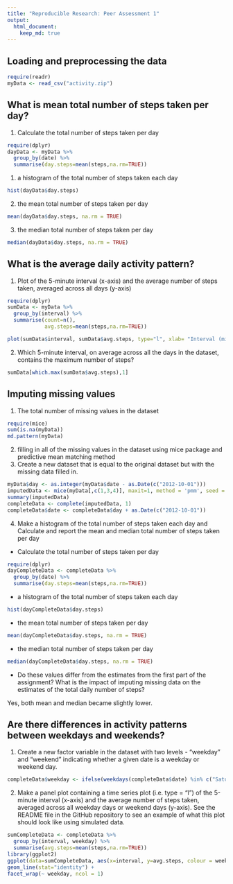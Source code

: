 ```yaml
---
title: "Reproducible Research: Peer Assessment 1"
output: 
  html_document:
    keep_md: true
---
```



## Loading and preprocessing the data

```r
require(readr)
myData <- read_csv("activity.zip")
```

## What is mean total number of steps taken per day?

1. Calculate the total number of steps taken per day
```r
require(dplyr)
dayData <- myData %>%
  group_by(date) %>%
  summarise(day.steps=mean(steps,na.rm=TRUE))
```


1. a histogram of the total number of steps taken each day
```r
hist(dayData$day.steps)
```

2. the mean total number of steps taken per day
```r
mean(dayData$day.steps, na.rm = TRUE)
```

3. the median total number of steps taken per day
```r
median(dayData$day.steps, na.rm = TRUE)
```

## What is the average daily activity pattern?

1. Plot of the 5-minute interval (x-axis) and the average number of steps taken, averaged across all days (y-axis)
```r
require(dplyr)
sumData <- myData %>%
  group_by(interval) %>%
  summarise(count=n(), 
            avg.steps=mean(steps,na.rm=TRUE))

plot(sumData$interval, sumData$avg.steps, type="l", xlab= "Interval (mins)", ylab= "Average steps", col="green" , lwd=2)
```

2. Which 5-minute interval, on average across all the days in the dataset, contains the maximum number of steps?
```r
sumData[which.max(sumData$avg.steps),1]
```

## Imputing missing values

1. The total number of missing values in the dataset
```r
require(mice)
sum(is.na(myData))
md.pattern(myData)
```
2. filling in all of the missing values in the dataset using mice package and predictive mean matching method
3. Create a new dataset that is equal to the original dataset but with the missing data filled in.
```r
myData$day <- as.integer(myData$date - as.Date(c("2012-10-01")))
imputedData <- mice(myData[,c(1,3,4)], maxit=1, method = 'pmm', seed = 123)
summary(imputedData)
completeData <- complete(imputedData, 1)
completeData$date <- completeData$day + as.Date(c("2012-10-01"))
```
4. Make a histogram of the total number of steps taken each day and Calculate and report the mean and median total number of steps taken per day

* Calculate the total number of steps taken per day
```r
require(dplyr)
dayCompleteData <- completeData %>%
  group_by(date) %>%
  summarise(day.steps=mean(steps,na.rm=TRUE))
```

* a histogram of the total number of steps taken each day
```r
hist(dayCompleteData$day.steps)
```

* the mean total number of steps taken per day
```r
mean(dayCompleteData$day.steps, na.rm = TRUE)
```

* the median total number of steps taken per day
```r
median(dayCompleteData$day.steps, na.rm = TRUE)
```
* Do these values differ from the estimates from the first part of the assignment? What is the impact of imputing missing data on the estimates of the total daily number of steps?

Yes, both mean and median became slightly lower.


## Are there differences in activity patterns between weekdays and weekends?

1. Create a new factor variable in the dataset with two levels - "weekday" and "weekend" indicating whether a given date is a weekday or weekend day.

```r
completeData$weekday <- ifelse(weekdays(completeData$date) %in% c("Saturday", "Sunday"), "weekend", "weekday")
```

2. Make a panel plot containing a time series plot (i.e. type = "l") of the 5-minute interval (x-axis) and the average number of steps taken, averaged across all weekday days or weekend days (y-axis). See the README file in the GitHub repository to see an example of what this plot should look like using simulated data.

```r
sumCompleteData <- completeData %>%
  group_by(interval, weekday) %>%
  summarise(avg.steps=mean(steps,na.rm=TRUE))
library(ggplot2)
ggplot(data=sumCompleteData, aes(x=interval, y=avg.steps, colour = weekday)) +
geom_line(stat="identity") +
facet_wrap(~ weekday, ncol = 1)
```
